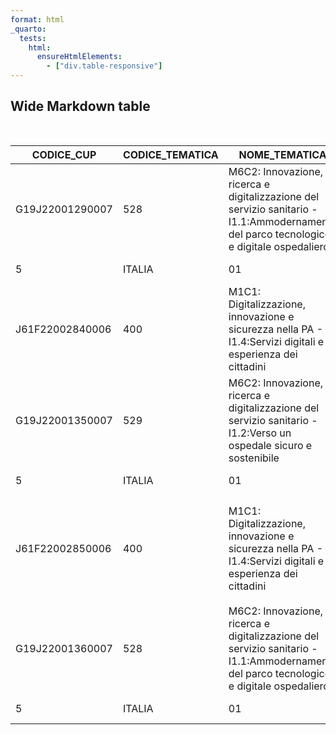 ```yaml
---
format: html
_quarto:
  tests:
    html:
      ensureHtmlElements:
        - ["div.table-responsive"]
---
```


## Wide Markdown table

| CODICE_CUP | CODICE_TEMATICA | NOME_TEMATICA | CODICE_TEMPLATE | DESCRIZIONE_TEMPLATE | CODI_CODICE_NATURA | DESC_DESCRIZIONE_NATURA | CODI_CODICE_TIPOLOGIA | DESC_DESCRIZIONE_TIPOLOGIA | DESCRIZIONE_AGGREGATA | SOGGETTO_TITOLARE | PIVA_SOGGETTO | UNITA_ORGANIZZATIVA | STRUMENTO_PROGRAMMAZIONE | CODICE_STATO | STATO | CODI_CODICE_REGIONE | REGIONE | CODI_CODICE_PROVINCIA | PROVINCIA | CODI_CODICE_COMUNE | COMUNE | CODICE_SETTORE_INTERVENTO | SETTORE_INTERVENTO | CODICE_SOTTOSETTORE_INTERVENTO | SOTTOSETTORE_INTERVENTO | CODICE_CATEGORIA_INTERVENTO | CATEGORIA_INTERVENTO | ANNO_DECISIONE | DATA_GENERAZIONE_COMPLETO | IMPO_COSTO_PROGETTO | IMPO_IMPORTO_FINANZIATO | STATO_PROGETTO | TIPO_PROGETTO | TAG_DATA_FINE_VALIDITA |
| --- | --- | --- | --- | --- | --- | --- | --- | --- | --- | --- | --- | --- | --- | --- | --- | --- | --- | --- | --- | --- | --- | --- | --- | --- | --- | --- | --- | --- | --- | --- | --- | --- | --- | --- |
| G19J22001290007 | 528 | M6C2: Innovazione, ricerca e digitalizzazione del servizio sanitario - I1.1:Ammodernamento del parco tecnologico e digitale ospedaliero |  |  | 01 | ACQUISTO DI BENI | 00 | NUOVA FORNITURA | A.O.U. CITTA' DELLA SALUTE E DELLA SCIENZA DI TORINO*CORSO BRAMANTE 88/90*SISTEMI POLIFUNZIONALI PER RADIOLOGIA DIGITALE DIRETTA (DR) _OSPEDALE SAN GIOVANNI BATTISTA MOLINETTE_10 | AZIENDA OSPEDALIERA CITTA' DELLA SALUTE E DELLA SCIENZA | 10771180014 | S.C. PROVVEDITORATO/ECONOMATO | PIANO NAZIONALE DI RIPRESA E RESILIENZA_x000D_
 | 5 | ITALIA | 01 | PIEMONTE | 001 | TORINO | 001272 | TORINO | 05 | INFRASTRUTTURE SOCIALI | 30 | SANITARIE | 111 | STRUTTURE OSPEDALIERE | 2022 | 2022-02-17 | 244000 | 244000 | Attivo | Progetto Normale |  |
| J61F22002840006 | 400 | M1C1: Digitalizzazione, innovazione e sicurezza nella PA - I1.4:Servizi digitali e esperienza dei cittadini | 2205010 | PCM - Dipartimento per la trasformazione digitale - PNRR M1C1 investimento 1.4 "servizi e cittadinanza digitale, misura 1.4.3  adozione piattaforma pagoPA- ALTRI ENTI | 02 | ACQUISTO O REALIZZAZIONE DI SERVIZI | 19 | APPLICATIVI E PIATTAFORME WEB | PIATTAFORMA PAGOPA*TERRITORIO NAZIONALE*ATTIVAZIONE SERVIZI | REGIONE PIEMONTE | 80087670016 | SETTORE SISTEMA INFORMATIVO REGIONALE | PNRR MISSIONE 1 COMPONENTE 1 INVESTIMENTO1.4 "SERVIZI E CITTADINANZA DIGITALE", MISURA 1.4.3 "ADOZIONE PIATTAFORMA PAGOPA" | 5 | ITALIA | 01 | PIEMONTE |  |  |  |  | 10 | SERVIZI PER LA P.A. E PER LA COLLETTIVITA' | 02 | SERVIZI E APPLICAZIONI INFORMATICHE PER I CITTADINI E LE IMPRESE | 001 | SERVIZI ED APPLICAZIONI PER IL PUBBLICO | 2022 | 2022-09-13 | 297328 | 297328 | Attivo | Progetto Normale |  |
| G19J22001350007 | 529 | M6C2: Innovazione, ricerca e digitalizzazione del servizio sanitario - I1.2:Verso un ospedale sicuro e sostenibile |  |  | 01 | ACQUISTO DI BENI | 00 | NUOVA FORNITURA | A.O.U. CITTA' DELLA SALUTE E DELLA SCIENZA DI TORINO*CORSO BRAMANTE 88/90*MULTIDISCIPLINARI/INTERNISTICI _ OSPEDALE SAN GIOVANNI BATTISTA MOLINETTE_17 | AZIENDA OSPEDALIERA CITTA' DELLA SALUTE E DELLA SCIENZA | 10771180014 | S.C. PROVVEDITORATO/ECONOMATO | PIANO NAZIONALE DI RIPRESA E RESILIENZA_x000D_
 | 5 | ITALIA | 01 | PIEMONTE | 001 | TORINO | 001272 | TORINO | 05 | INFRASTRUTTURE SOCIALI | 30 | SANITARIE | 111 | STRUTTURE OSPEDALIERE | 2022 | 2022-02-17 | 82000 | 82000 | Attivo | Progetto Normale |  |
| J61F22002850006 | 400 | M1C1: Digitalizzazione, innovazione e sicurezza nella PA - I1.4:Servizi digitali e esperienza dei cittadini | 2205009 | PCM - Dipartimento per la trasformazione digitale - PNRR M1C1  Investimento 1.4 Servizi e cittadinanza digitale Sub-investimento 1.4.3 Adozione APP IO - ALTRI ENTI | 02 | ACQUISTO O REALIZZAZIONE DI SERVIZI | 19 | APPLICATIVI E PIATTAFORME WEB | APPLICAZIONE APP IO*TERRITORIO NAZIONALE*ATTIVAZIONE SERVIZI | REGIONE PIEMONTE | 80087670016 | SETTORE SISTEMA INFORMATIVO REGIONALE | PNRR MISSIONE 1 COMPONENTE 1 INVESTIMENTO1.4 "SERVIZI E CITTADINANZA DIGITALE", MISURA 1.4.3 "ADOZIONE APP IO". | 5 | ITALIA | 01 | PIEMONTE |  |  |  |  | 10 | SERVIZI PER LA P.A. E PER LA COLLETTIVITA' | 02 | SERVIZI E APPLICAZIONI INFORMATICHE PER I CITTADINI E LE IMPRESE | 001 | SERVIZI ED APPLICAZIONI PER IL PUBBLICO | 2022 | 2022-09-13 | 297320 | 297320 | Attivo | Progetto Normale |  |
| G19J22001360007 | 528 | M6C2: Innovazione, ricerca e digitalizzazione del servizio sanitario - I1.1:Ammodernamento del parco tecnologico e digitale ospedaliero |  |  | 01 | ACQUISTO DI BENI | 00 | NUOVA FORNITURA | A.O.U. CITTA' DELLA SALUTE E DELLA SCIENZA DI TORINO*CORSO BRAMANTE 88/90*CARDIOLOGICI_OSPEDALE SAN GIOVANNI BATTISTA MOLINETTE_18 | AZIENDA OSPEDALIERA CITTA' DELLA SALUTE E DELLA SCIENZA | 10771180014 | S.C. PROVVEDITORATO/ECONOMATO | PIANO NAZIONALE DI RIPRESA E RESILIENZA_x000D_
 | 5 | ITALIA | 01 | PIEMONTE | 001 | TORINO | 001272 | TORINO | 05 | INFRASTRUTTURE SOCIALI | 30 | SANITARIE | 111 | STRUTTURE OSPEDALIERE | 2022 | 2022-02-17 | 82000 | 82000 | Attivo | Progetto Normale |  |

: {.striped .sm .responsive}
